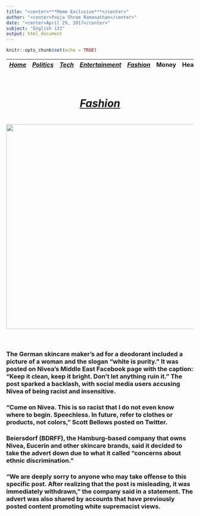 ```yaml
---
title: "<center>***Meme Exclusive***</center>"
author: "<center>Pooja Shree Ramanathan</center>"
date: "<center>April 29, 2017</center>"
subject: "English 131"
output: html_document
---
```




```r
knitr::opts_chunk$set(echo = TRUE)
```

 |[*Home*](pooja.html) | [*Politics*](politics.html) | [*Tech*](tech.html) | [*Entertainment*](ente.html)| [*Fashion*](fashion.html) | Money | Health | Travel | Sports | U.S. | World |  |
 |-------|------------|--------|----------------|-----------|----|----|-----|----|-----|-----|
 
<center><h1> <u><u><br>***<u>Fashion</u>***</u></u> <h1>

[<img src="fashion.png" style="width: 550px;">](http://money.cnn.com/2017/04/05/news/companies/nivea-white-is-purity-racist-ad/index.html?iid=surge-stack-dom) <br><br></center> 

### The German skincare maker's ad for a deodorant included a picture of a woman and the slogan "white is purity." It was posted on Nivea's Middle East Facebook page with the caption: "Keep it clean, keep it bright. Don't let anything ruin it." The post sparked a backlash, with social media users accusing Nivea of being racist and insensitive.

### "Come on Nivea. This is so racist that I do not even know where to begin. Speechless. In future, refer to clothes or products, not colors," Scott Bellows posted on Twitter.

### Beiersdorf (BDRFF), the Hamburg-based company that owns Nivea, Eucerin and other skincare brands, said it decided to take the advert down due to what it called "concerns about ethnic discrimination."

### "We are deeply sorry to anyone who may take offense to this specific post. After realizing that the post is misleading, it was immediately withdrawn," the company said in a statement. The advert was also shared by accounts that have previously posted content promoting white supremacist views.